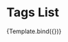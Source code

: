 
<Meta title="UI Elements/Tags/Tags List" component={Tags} />

# Tags List


<Canvas>
  <Story
    name="Tags List"
    args={{ tags: ['tag1', 'tag2', 'tag3', 'tag4', 'tag5'], clickable: false }}
    argTypes={{
      clickable: {
        description:
          'If `true`, the chip will appear clickable, and will raise when pressed, even if the onClick prop is not defined. If false, the chip will not be clickable, even if onClick prop is defined. This can be used, for example, along with the component prop to indicate an anchor Chip is clickable.',
        table: {
          type: { summary: 'boolean' },
          defaultValue: { summary: 'false' },
        },
      },
    }}
  >
    {Template.bind({})}
  </Story>
</Canvas>

<ArgsTable story="Tags List" sort="requiredFirst" />
